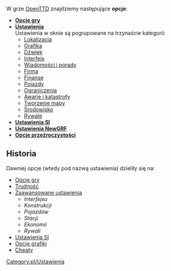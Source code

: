 W grze [[Main/pl/OpenTTD|OpenTTD]] znajdziemy następujące '''opcje''':
*'''[[Main/pl/Opcje gry|Opcje gry]]'''
*'''[[Main/pl/Ustawienia|Ustawienia]]'''<br>Ustawienia w oknie są pogrupowane na trzynaście kategorii:
** [[Main/pl/Ustawienia/Lokalizacja|Lokalizacja]]
** [[Main/pl/Ustawienia/Grafika|Grafika]]
** [[Main/pl/Ustawienia/Dźwięk|Dźwięk]]
** [[Main/pl/Ustawienia/Interfejs|Interfejs]]
** [[Main/pl/Ustawienia/Wiadomości i porady|Wiadomości i porady]]
** [[Main/pl/Ustawienia/Firma|Firma]]
** [[Main/pl/Ustawienia/Finanse|Finanse]]
** [[Main/pl/Ustawienia/Pojazdy|Pojazdy]]
** [[Main/pl/Ustawienia/Ograniczenia|Ograniczenia]]
** [[Main/pl/Ustawienia/Awarie i katastrofy|Awarie i katastrofy]]
** [[Main/pl/Ustawienia/Tworzenie mapy|Tworzenie mapy]]
** [[Main/pl/Ustawienia/Środowisko|Środowisko]]
** [[Main/pl/Ustawienia/Rywale|Rywale]]
*'''[[Main/pl/Ustawienia SI/Game Script|Ustawienia SI]]'''
*'''[[Main/en/NewGRF/Pl#Aktywowanie NewGRFów|Ustawienia NewGRF]]'''
*'''[[Main/pl/Opcje przeźroczystości|Opcje przeźroczystości]]'''

==Historia==
Dawniej opcje (wtedy pod nazwą ustawienia) dzieliły się na:
*[[Main/pl/Opcje gry|Opcje gry]] 
*[[Main/pl/Trudność|Trudność]]
*[[Main/pl/Zaawansowane ustawienia|Zaawansowane ustawienia]]
**''Interfejsu''
**''Konstrukcji''
**''Pojazdów''
**''Stacji''
**''Ekonomii''
**''Rywali''
*[[Main/pl/Ustawienia SI|Ustawienia SI]]
*[[Main/pl/NewGRF|Opcje grafiki]]
*[[Main/pl/Cheaty|Cheaty]]

[[Category:pl/Ustawienia]]